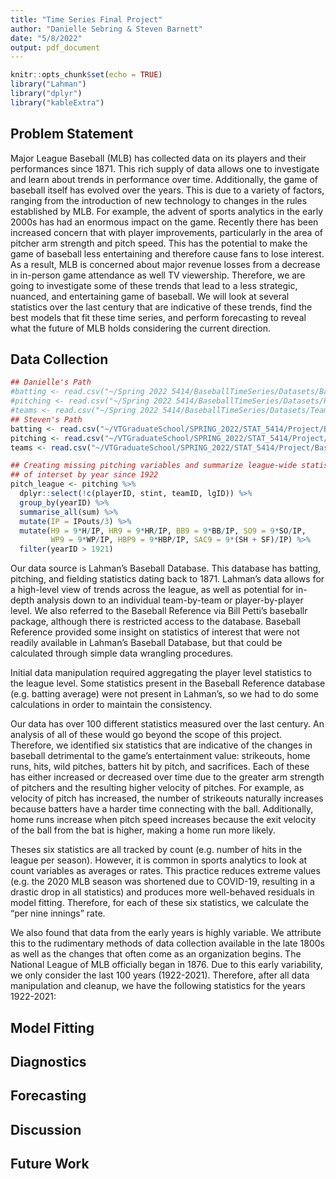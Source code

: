```yaml
---
title: "Time Series Final Project"
author: "Danielle Sebring & Steven Barnett"
date: "5/8/2022"
output: pdf_document
---
```


```r
knitr::opts_chunk$set(echo = TRUE)
library("Lahman")
library("dplyr")
library("kableExtra")
```

## Problem Statement

Major League Baseball (MLB) has collected data on its players and their performances since 1871. This rich supply of data allows one to investigate and learn about trends in performance over time. Additionally, the game of baseball itself has evolved over the years. This is due to a variety of factors, ranging from the introduction of new technology to changes in the rules established by MLB. For example, the advent of sports analytics in the early 2000s has had an enormous impact on the game. Recently there has been increased concern that with player improvements, particularly in the area of pitcher arm strength and pitch speed. This has the potential to make the game of baseball less entertaining and therefore cause fans to lose interest. As a result, MLB is concerned about major revenue losses from a decrease in in-person game attendance as well TV viewership. Therefore, we are going to investigate some of these trends that lead to a less strategic, nuanced, and entertaining game of baseball. We will look at several statistics over the last century that are indicative of these trends, find the best models that fit these time series, and perform forecasting to reveal what the future of MLB holds considering the current direction.

## Data Collection

```r
## Danielle's Path
#batting <- read.csv("~/Spring 2022 5414/BaseballTimeSeries/Datasets/Batting.csv")
#pitching <- read.csv("~/Spring 2022 5414/BaseballTimeSeries/Datasets/Pitching.csv")
#teams <- read.csv("~/Spring 2022 5414/BaseballTimeSeries/Datasets/Teams.csv")
## Steven's Path
batting <- read.csv("~/VTGraduateSchool/SPRING_2022/STAT_5414/Project/BaseballTimeSeries/Datasets/Batting.csv")
pitching <- read.csv("~/VTGraduateSchool/SPRING_2022/STAT_5414/Project/BaseballTimeSeries/Datasets/Pitching.csv")
teams <- read.csv("~/VTGraduateSchool/SPRING_2022/STAT_5414/Project/BaseballTimeSeries/Datasets/Teams.csv")

## Creating missing pitching variables and summarize league-wide statistics 
## of interset by year since 1922
pitch_league <- pitching %>% 
  dplyr::select(!c(playerID, stint, teamID, lgID)) %>%
  group_by(yearID) %>% 
  summarise_all(sum) %>%
  mutate(IP = IPouts/3) %>%
  mutate(H9 = 9*H/IP, HR9 = 9*HR/IP, BB9 = 9*BB/IP, SO9 = 9*SO/IP, 
         WP9 = 9*WP/IP, HBP9 = 9*HBP/IP, SAC9 = 9*(SH + SF)/IP) %>%
  filter(yearID > 1921)
```

Our data source is Lahman's Baseball Database. This database has batting, pitching, and fielding statistics dating back to 1871. Lahman's data allows for a high-level view of trends across the league, as well as potential for in-depth analysis down to an individual team-by-team or player-by-player level. We also referred to the Baseball Reference via Bill Petti's baseballr package, although there is restricted access to the database. Baseball Reference provided some insight on statistics of interest that were not readily available in Lahman's Baseball Database, but that could be calculated through simple data wrangling procedures.

Initial data manipulation required aggregating the player level statistics to the league level. Some statistics present in the Baseball Reference database (e.g. batting average) were not present in Lahman's, so we had to do some calculations in order to maintain the consistency. 

Our data has over 100 different statistics measured over the last century. An analysis of all of these would go beyond the scope of this project. Therefore, we identified six statistics that are indicative of the changes in baseball detrimental to the game's entertainment value: strikeouts, home runs, hits, wild pitches, batters hit by pitch, and sacrifices. Each of these has either increased or decreased over time due to the greater arm strength of pitchers and the resulting higher velocity of pitches. For example, as velocity of pitch has increased, the number of strikeouts naturally increases because batters have a harder time connecting with the ball. Additionally, home runs increase when pitch speed increases because the exit velocity of the ball from the bat is higher, making a home run more likely.

Theses six statistics are all tracked by count (e.g. number of hits in the league per season). However, it is common in sports analytics to look at count variables as averages or rates. This practice reduces extreme values (e.g. the 2020 MLB season was shortened due to COVID-19, resulting in a drastic drop in all statistics) and produces more well-behaved residuals in model fitting. Therefore, for each of these six statistics, we calculate the "per nine innings" rate.

We also found that data from the early years is highly variable. We attribute this to the rudimentary methods of data collection available in the late 1800s as well as the changes that often come as an organization begins. The National League of MLB officially began in 1876. Due to this early variability, we only consider the last 100 years (1922-2021). Therefore, after all data manipulation and cleanup, we have the following statistics for the years 1922-2021:

\begin{center}
```r
stat_names <- c("Strikeouts per Nine Innings", "Home Runs per Nine Innings",
                "Hits per Nine Innings", "Wild Pitches per Nine Innings", 
                "Hit by Pitch per Nine Innings", 
                "Sacrifices (bunts and fly outs) per Nine Innings")
stat_ids <- c("SO9", "HR9", "H9", "WP9", "HBP9", "SAC9")
stats <- data.frame(matrix(c(stat_ids, stat_names), ncol = 2, byrow = F))
colnames(stats) <- c("Code", "Definition")
kable(stats)
```
\end{center} 

## Model Fitting

## Diagnostics

## Forecasting

## Discussion

## Future Work
